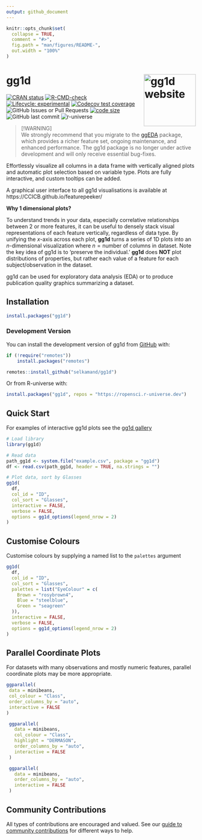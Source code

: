 ```yaml
---
output: github_document
---
```


<!-- README.md is generated from README.Rmd. Please edit that file -->

```r
knitr::opts_chunk$set(
  collapse = TRUE,
  comment = "#>",
  fig.path = "man/figures/README-",
  out.width = "100%"
)
```

# gg1d <a href="https://selkamand.github.io/gg1d/"><img src="man/figures/logo.png" align="right" height="138" alt="gg1d website" /></a>

<!-- badges: start -->
[![CRAN status](https://www.r-pkg.org/badges/version/gg1d)](https://CRAN.R-project.org/package=gg1d)
[![R-CMD-check](https://github.com/selkamand/gg1d/actions/workflows/R-CMD-check.yaml/badge.svg)](https://github.com/selkamand/gg1d/actions/workflows/R-CMD-check.yaml)
[![Lifecycle: experimental](https://img.shields.io/badge/lifecycle-experimental-orange.svg)](https://lifecycle.r-lib.org/articles/stages.html#experimental)
[![Codecov test coverage](https://codecov.io/gh/selkamand/gg1d/graph/badge.svg)](https://app.codecov.io/gh/selkamand/gg1d)
![GitHub Issues or Pull Requests](https://img.shields.io/github/issues-closed/selkamand/gg1d)
[![code size](https://img.shields.io/github/languages/code-size/selkamand/gg1d.svg)](https://github.com/selkamand/gg1d)
![GitHub last commit](https://img.shields.io/github/last-commit/selkamand/gg1d)
![r-universe](https://selkamand.r-universe.dev/badges/gg1d)
<!-- badges: end -->

> [!WARNING]  
> We strongly recommend that you migrate to the [ggEDA](https://github.com/CCICB/ggEDA) package, which provides a richer feature set, ongoing maintenance, and enhanced performance. The gg1d package is no longer under active development and will only receive essential bug-fixes.

Effortlessly visualize all columns in a data frame with vertically aligned plots and automatic plot selection based on variable type. Plots are fully interactive, and custom tooltips can be added.

A graphical user interface to all gg1d visualisations is available at https://CCICB.github.io/featurepeeker/

**Why 1 dimensional plots?**

To understand trends in your data, especially correlative relationships between 2 or more features, it can be useful to densely stack visual representations of each feature vertically, regardless of data type. By unifying the $x$-axis across each plot, **gg1d** turns a series of 1D plots into an $n\text{-dimensional}$ visualization where $n = \text{number of columns in dataset}$. 
Note the key idea of gg1d is to 'preserve the individual.' **gg1d** does **NOT** plot distributions of properties, but rather each value of a feature for each subject/observation in the dataset.

gg1d can be used for exploratory data analysis (EDA) or to produce publication quality graphics summarizing a dataset.


## Installation

``` r
install.packages("gg1d")
```

### Development Version

You can install the development version of gg1d from [GitHub](https://github.com/) with:

``` r
if (!require("remotes"))
    install.packages("remotes")

remotes::install_github("selkamand/gg1d")
```

Or from R-universe with:

``` r
install.packages("gg1d", repos = "https://ropensci.r-universe.dev")
```

## Quick Start

For examples of interactive gg1d plots see the [gg1d gallery](https://selkamand.github.io/gg1d/articles/gallery.html)

```r
# Load library
library(gg1d)

# Read data
path_gg1d <- system.file("example.csv", package = "gg1d")
df <- read.csv(path_gg1d, header = TRUE, na.strings = "")

# Plot data, sort by Glasses
gg1d(
  df,
  col_id = "ID",
  col_sort = "Glasses",
  interactive = FALSE,
  verbose = FALSE,
  options = gg1d_options(legend_nrow = 2)
)
```

## Customise Colours

Customise colours by supplying a named list to the `palettes` argument

```r
gg1d(
  df,
  col_id = "ID",
  col_sort = "Glasses",
  palettes = list("EyeColour" = c(
    Brown = "rosybrown4",
    Blue = "steelblue",
    Green = "seagreen"
  )),
  interactive = FALSE,
  verbose = FALSE,
  options = gg1d_options(legend_nrow = 2)
)
```


## Parallel Coordinate Plots

For datasets with many observations and mostly numeric features, parallel coordinate plots may be more appropriate.

```r
ggparallel(
 data = minibeans,
 col_colour = "Class",
 order_columns_by = "auto",
 interactive = FALSE
)
```


```r
 ggparallel(
   data = minibeans,
   col_colour = "Class",
   highlight = "DERMASON",
   order_columns_by = "auto",
   interactive = FALSE
 )
```

```r
 ggparallel(
   data = minibeans,
   order_columns_by = "auto",
   interactive = FALSE
 )
```


## Community Contributions

All types of contributions are encouraged and valued. See our [guide to
community contributions](https://selkamand.github.io/gg1d/CONTRIBUTING.html) for different ways to help.
